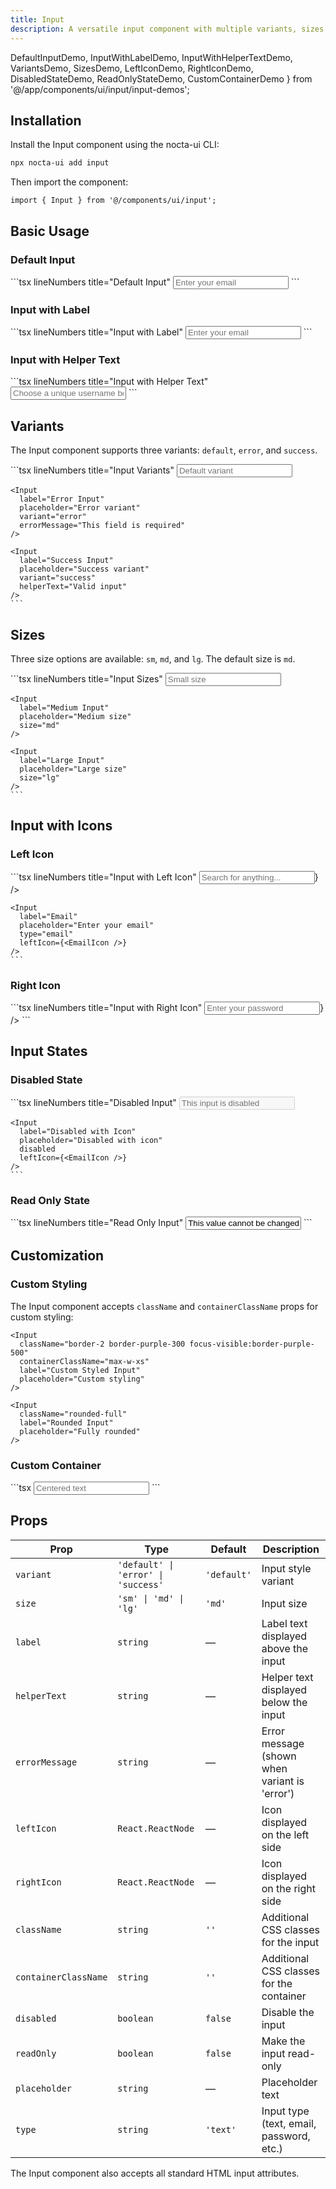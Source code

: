 ```yaml
---
title: Input
description: A versatile input component with multiple variants, sizes, icons, and dark mode support
---
```


  DefaultInputDemo,
  InputWithLabelDemo,
  InputWithHelperTextDemo,
  VariantsDemo,
  SizesDemo,
  LeftIconDemo,
  RightIconDemo,
  DisabledStateDemo,
  ReadOnlyStateDemo,
  CustomContainerDemo
} from '@/app/components/ui/input/input-demos';

## Installation

Install the Input component using the nocta-ui CLI:

```bash lineNumbers title="Terminal"
npx nocta-ui add input
```

Then import the component:

```tsx lineNumbers title="Import"
import { Input } from '@/components/ui/input';
```

## Basic Usage

### Default Input

<DocsTabs defaultValue="preview">
  <DocsTab value="preview" lineNumbers title="Preview">
    <DefaultInputDemo />
  </DocsTab>
  <DocsTab value="code" lineNumbers title="Code">
    ```tsx lineNumbers title="Default Input"
    <Input placeholder="Enter your email" />
    ```
  </DocsTab>
</DocsTabs>

### Input with Label

<DocsTabs defaultValue="preview">
  <DocsTab value="preview" lineNumbers title="Preview">
    <InputWithLabelDemo />
  </DocsTab>
  <DocsTab value="code" lineNumbers title="Code">
    ```tsx lineNumbers title="Input with Label"
    <Input 
      label="Email Address" 
      placeholder="Enter your email"
      type="email"
    />
    ```
  </DocsTab>
</DocsTabs>

### Input with Helper Text

<DocsTabs defaultValue="preview">
  <DocsTab value="preview" lineNumbers title="Preview">
    <InputWithHelperTextDemo />
  </DocsTab>
  <DocsTab value="code" lineNumbers title="Code">
    ```tsx lineNumbers title="Input with Helper Text"
    <Input 
      label="Username" 
      placeholder="Choose a unique username between 3-20 characters"
      helperText="Choose a unique username between 3-20 characters"
    />
    ```
  </DocsTab>
</DocsTabs>

## Variants

The Input component supports three variants: `default`, `error`, and `success`.

<DocsTabs defaultValue="preview">
  <DocsTab value="preview" lineNumbers title="Preview">
    <VariantsDemo />
  </DocsTab>
  <DocsTab value="code" lineNumbers title="Code">
    ```tsx lineNumbers title="Input Variants"
    <Input 
      label="Default Input"
      placeholder="Default variant"
      variant="default"
    />
    
    <Input 
      label="Error Input"
      placeholder="Error variant"
      variant="error"
      errorMessage="This field is required"
    />
    
    <Input 
      label="Success Input"
      placeholder="Success variant"
      variant="success"
      helperText="Valid input"
    />
    ```
  </DocsTab>
</DocsTabs>

## Sizes

Three size options are available: `sm`, `md`, and `lg`. The default size is `md`.

<DocsTabs defaultValue="preview">
  <DocsTab value="preview" lineNumbers title="Preview">
    <SizesDemo />
  </DocsTab>
  <DocsTab value="code" lineNumbers title="Code">
    ```tsx lineNumbers title="Input Sizes"
    <Input 
      label="Small Input"
      placeholder="Small size"
      size="sm"
    />
    
    <Input 
      label="Medium Input"
      placeholder="Medium size"
      size="md"
    />
    
    <Input 
      label="Large Input"
      placeholder="Large size"
      size="lg"
    />
    ```
  </DocsTab>
</DocsTabs>

## Input with Icons

### Left Icon

<DocsTabs defaultValue="preview">
  <DocsTab value="preview" lineNumbers title="Preview">
    <LeftIconDemo />
  </DocsTab>
  <DocsTab value="code" lineNumbers title="Code">
    ```tsx lineNumbers title="Input with Left Icon"
    <Input 
      label="Search"
      placeholder="Search for anything..."
      leftIcon={<SearchIcon />}
    />
    
    <Input 
      label="Email"
      placeholder="Enter your email"
      type="email"
      leftIcon={<EmailIcon />}
    />
    ```
  </DocsTab>
</DocsTabs>

### Right Icon

<DocsTabs defaultValue="preview">
  <DocsTab value="preview" lineNumbers title="Preview">
    <RightIconDemo />
  </DocsTab>
  <DocsTab value="code" lineNumbers title="Code">
    ```tsx lineNumbers title="Input with Right Icon"
    <Input 
      label="Password"
      placeholder="Enter your password"
      type="password"
      rightIcon={<EyeIcon />}
    />
    ```
  </DocsTab>
</DocsTabs>

## Input States

### Disabled State

<DocsTabs defaultValue="preview">
  <DocsTab value="preview" lineNumbers title="Preview">
    <DisabledStateDemo />
  </DocsTab>
  <DocsTab value="code" lineNumbers title="Code">
    ```tsx lineNumbers title="Disabled Input"
    <Input 
      label="Disabled Input"
      placeholder="This input is disabled"
      disabled
    />
    
    <Input 
      label="Disabled with Icon"
      placeholder="Disabled with icon"
      disabled
      leftIcon={<EmailIcon />}
    />
    ```
  </DocsTab>
</DocsTabs>

### Read Only State

<DocsTabs defaultValue="preview">
  <DocsTab value="preview" lineNumbers title="Preview">
    <ReadOnlyStateDemo />
  </DocsTab>
  <DocsTab value="code" lineNumbers title="Code">
    ```tsx lineNumbers title="Read Only Input"
    <Input 
      label="Read Only Input"
      value="This value cannot be changed"
      readOnly
      helperText="This field is read-only"
    />
    ```
  </DocsTab>
</DocsTabs>

## Customization

### Custom Styling

The Input component accepts `className` and `containerClassName` props for custom styling:

```tsx lineNumbers title="Custom Styling"
<Input 
  className="border-2 border-purple-300 focus-visible:border-purple-500"
  containerClassName="max-w-xs"
  label="Custom Styled Input"
  placeholder="Custom styling"
/>

<Input 
  className="rounded-full"
  label="Rounded Input"
  placeholder="Fully rounded"
/>
```

### Custom Container

<DocsTabs defaultValue="preview">
  <DocsTab value="preview" lineNumbers title="Preview">
    <CustomContainerDemo />
  </DocsTab>
  <DocsTab value="code" lineNumbers title="Code">
    ```tsx
    <Input 
      containerClassName="max-w-xs mx-auto"
      className="text-center"
      label="Centered Input"
      placeholder="Centered text"
    />
    ```
  </DocsTab>
</DocsTabs>

## Props

| Prop | Type | Default | Description |
|------|------|---------|-------------|
| `variant` | `'default' \| 'error' \| 'success'` | `'default'` | Input style variant |
| `size` | `'sm' \| 'md' \| 'lg'` | `'md'` | Input size |
| `label` | `string` | — | Label text displayed above the input |
| `helperText` | `string` | — | Helper text displayed below the input |
| `errorMessage` | `string` | — | Error message (shown when variant is 'error') |
| `leftIcon` | `React.ReactNode` | — | Icon displayed on the left side |
| `rightIcon` | `React.ReactNode` | — | Icon displayed on the right side |
| `className` | `string` | `''` | Additional CSS classes for the input |
| `containerClassName` | `string` | `''` | Additional CSS classes for the container |
| `disabled` | `boolean` | `false` | Disable the input |
| `readOnly` | `boolean` | `false` | Make the input read-only |
| `placeholder` | `string` | — | Placeholder text |
| `type` | `string` | `'text'` | Input type (text, email, password, etc.) |

The Input component also accepts all standard HTML input attributes.
